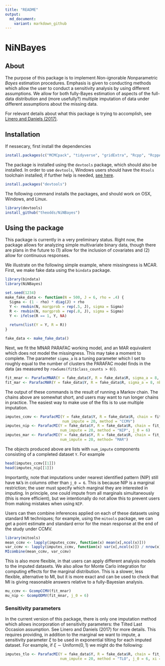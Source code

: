 ```yaml
---
title: "README"
output:
  md_document:
    variant: markdown_github
---
```


# NiNBayes

## About

The purpose of this package is to implement *N*on-*i*gnorable *N*onparametric *Bayes* estimation procedures. Emphasis is given to conducting methods which allow the user to conduct a sensitivity analysis by using different assumptions. We allow for both fully-Bayes estimation of aspects of the full-data distribution and (more usefully?) multiple imputation of data under different assumptions about the missing data. 

For relevant details about what this package is trying to accomplish, see [Linero and Daniels (2017)](https://ani.stat.fsu.edu/~arlinero/assets/documents/GeneralBNPApproach.pdf).

## Installation

If nessecary, first install the dependencies

```r
install.packages(c("MCMCpack", "tidyverse", "gridExtra", "Rcpp", "RcppArmadillo", "mitools", "bindata"))
```

The package is installed using the `devtools` package, which should also be installed. In order to use `devtools`, Windows users should have the `Rtools` toolchain installed; if further help is needed, [see here](www.rstudio.com/products/rpackages/devtools/). 

```r
install.packages("devtools")
```

The following command installs the packages, and should work on OSX, Windows, and Linux.

```r
library(devtools)
install_github("theodds/NiNBayes")
```

## Using the package

This package is currently in a very preliminary status. Right now, the package allows for analyzing simple multivariate binary data, though there are plans in the future to (1) allow for the inclusion of covariates and (2) allow for continuous responses. 

We illustrate on the following simple example, where missingness is MCAR. First, we make fake data using the `bindata` package. 
```r
library(bindata)
library(NiNBayes)

set.seed(1234)
make_fake_data <- function(N = 500, J = 6, rho = .4) {
  Sigma <- (1 - rho) * diag(J) + rho
  Y <- rmvbin(N, margprob = rep(.5, J), sigma = Sigma)
  R <- rmvbin(N, margprob = rep(.8, J), sigma = Sigma)
  Y <- ifelse(R == 1, Y, NA)
  
  return(list(Y = Y, R = R))
}

fake_data <- make_fake_data()
```

Next, we fit the MNAR PARAFAC working model, and an MAR equivalent which does not model the missingness. This may take a moment to complete. The parameter `sigma_a` is a tuning parameter which I set to roughly equal to the number of clusters the PARAFAC model finds in the data (as measured by `rowSums(fit$class_counts > 0)`).
```r
fit_mnar <- ParafacMNAR(Y = fake_data$Y, R = fake_data$R, sigma_a = 8, nburn = 1000, nsave = 1000, nthin = 1)
fit_mar <- ParafacMAR(Y = fake_data$Y, R = fake_data$R, sigma_a = 8, nburn = 1000, nsave = 1000, nthin = 1)
```

The output of these commands is the result of running a Markov chain. The chains above are somewhat short, and users may want to run longer chains in practice. The easiest way to make use of the fits is to use multiple imputation. 
```r
imputes_ccmv <- ParafacMI(Y = fake_data$Y, R = fake_data$R, chain = fit_mnar, 
                          num_impute = 20, method = "CCMV")
imputes_nip <- ParafacMI(Y = fake_data$Y, R = fake_data$R, chain = fit_mnar, 
                         num_impute = 20, method = "NIP", j_0 = 6)
imputes_mar <- ParafacMI(Y = fake_data$Y, R = fake_data$R, chain = fit_mar, 
                         num_impute = 20, method= "MAR")
```

The objects produced above are lists with `num_impute` components consisting of a completed dataset `Y`. For example
```r
head(imputes_ccmv[[1]])
head(imputes_nip[[1]])
```
Importantly, note that imputations under nearest identified pattern (NIP) still have `NA`'s in columns other than `j_0 = 6`. This is because NIP is a marginal restriction; the user must specify which marginal they are interested in imputing. In principle, one could impute from all marginals simultaneously (this is more efficient), but we intentionally do not allow this to prevent users from making mistakes when using `NIP`.

Users can then combine inferences applied on each of these datasets using standard MI techniques; for example, using the `mitools` package, we can get a point estimate and standard error for the mean response at the end of the study under CCMV.
```r
library(mitools)
mean_ccmv <- lapply(imputes_ccmv, function(x) mean(x[,ncol(x)]))
var_ccmv <- lapply(imputes_ccmv, function(x) var(x[,ncol(x)]) / nrow(x))
MIcombine(mean_ccmv, var_ccmv)
```
This is also more flexible, in that users can apply different analysis models to the imputed datasets. We also allow for Monte Carlo integration for computing effects for the marginal distribution. This is a slower, less flexible, alternative to MI, but it is more exact and can be used to check that MI is giving reasonable answers relative to a fully-Bayesian analysis.
```r
mu_ccmv <- GcompCCMV(fit_mnar)
mu_nip <- GcompODMV(fit_mnar, j_0 = 6)
```

### Sensitivity parameters

In the current version of this package, there is only one imputation method which allows incorporation of sensitivity parameters: the Tilted Last Occasion assumption. See Linero and Daniels (2017) for more details. This requires providing, in addition to the marginal we want to impute, a sensitivity parameter $\xi$ to be used in exponential tilting for each imputed dataset. For example, if $\xi \sim \operatorname{Uniform(0,1)}$ we might do the following: 
```r
imputes_tlo <- ParafacMI(Y = fake_data$Y, R = fake_data$R, chain = fit_mnar, 
                         num_impute = 20, method = "TLO", j_0 = 6, xi = runif(20))
```
